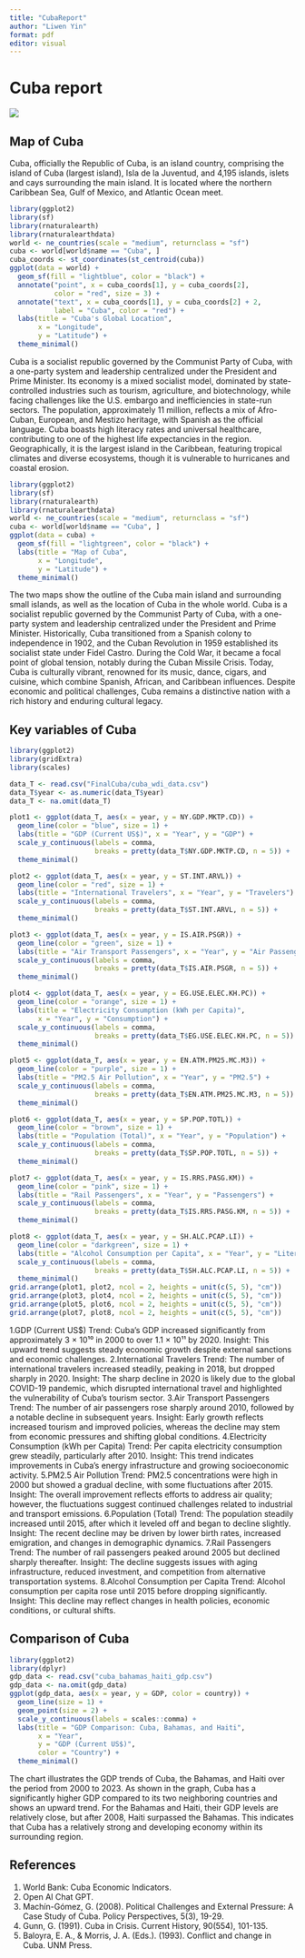 ```yaml
---
title: "CubaReport"
author: "Liwen Yin"
format: pdf
editor: visual
---
```


# Cuba report
![](cuba2.jpg){fig-align="center" fig-width="100%"}

## Map of Cuba

Cuba, officially the Republic of Cuba, is an island country, comprising the island of Cuba (largest island), Isla de la Juventud, and 4,195 islands, islets and cays surrounding the main island. It is located where the northern Caribbean Sea, Gulf of Mexico, and Atlantic Ocean meet.

```r
library(ggplot2)
library(sf)
library(rnaturalearth)
library(rnaturalearthdata)
world <- ne_countries(scale = "medium", returnclass = "sf")
cuba <- world[world$name == "Cuba", ]  
cuba_coords <- st_coordinates(st_centroid(cuba))   
ggplot(data = world) +
  geom_sf(fill = "lightblue", color = "black") +  
  annotate("point", x = cuba_coords[1], y = cuba_coords[2], 
           color = "red", size = 3) +  
  annotate("text", x = cuba_coords[1], y = cuba_coords[2] + 2, 
           label = "Cuba", color = "red") + 
  labs(title = "Cuba's Global Location",
       x = "Longitude",
       y = "Latitude") +
  theme_minimal()  
```
Cuba is a socialist republic governed by the Communist Party of Cuba, with a one-party system and leadership centralized under the President and Prime Minister. Its economy is a mixed socialist model, dominated by state-controlled industries such as tourism, agriculture, and biotechnology, while facing challenges like the U.S. embargo and inefficiencies in state-run sectors. The population, approximately 11 million, reflects a mix of Afro-Cuban, European, and Mestizo heritage, with Spanish as the official language. Cuba boasts high literacy rates and universal healthcare, contributing to one of the highest life expectancies in the region. Geographically, it is the largest island in the Caribbean, featuring tropical climates and diverse ecosystems, though it is vulnerable to hurricanes and coastal erosion.

```r
library(ggplot2)
library(sf)
library(rnaturalearth)
library(rnaturalearthdata)
world <- ne_countries(scale = "medium", returnclass = "sf")
cuba <- world[world$name == "Cuba", ]  
ggplot(data = cuba) +
  geom_sf(fill = "lightgreen", color = "black") +  
  labs(title = "Map of Cuba",
       x = "Longitude",
       y = "Latitude") +
  theme_minimal()  
```
The two maps show the outline of the Cuba main island and surrounding small islands, as well as the location of Cuba in the whole world.
Cuba is a socialist republic governed by the Communist Party of Cuba, with a one-party system and leadership centralized under the President and Prime Minister. Historically, Cuba transitioned from a Spanish colony to independence in 1902, and the Cuban Revolution in 1959 established its socialist state under Fidel Castro. During the Cold War, it became a focal point of global tension, notably during the Cuban Missile Crisis. Today, Cuba is culturally vibrant, renowned for its music, dance, cigars, and cuisine, which combine Spanish, African, and Caribbean influences. Despite economic and political challenges, Cuba remains a distinctive nation with a rich history and enduring cultural legacy.

## Key variables of Cuba

```r
library(ggplot2)
library(gridExtra)
library(scales)

data_T <- read.csv("FinalCuba/cuba_wdi_data.csv")
data_T$year <- as.numeric(data_T$year)
data_T <- na.omit(data_T)

plot1 <- ggplot(data_T, aes(x = year, y = NY.GDP.MKTP.CD)) +
  geom_line(color = "blue", size = 1) +
  labs(title = "GDP (Current US$)", x = "Year", y = "GDP") +
  scale_y_continuous(labels = comma, 
                     breaks = pretty(data_T$NY.GDP.MKTP.CD, n = 5)) +
  theme_minimal()

plot2 <- ggplot(data_T, aes(x = year, y = ST.INT.ARVL)) +
  geom_line(color = "red", size = 1) +
  labs(title = "International Travelers", x = "Year", y = "Travelers") +
  scale_y_continuous(labels = comma, 
                     breaks = pretty(data_T$ST.INT.ARVL, n = 5)) +
  theme_minimal()

plot3 <- ggplot(data_T, aes(x = year, y = IS.AIR.PSGR)) +
  geom_line(color = "green", size = 1) +
  labs(title = "Air Transport Passengers", x = "Year", y = "Air Passengers") +
  scale_y_continuous(labels = comma, 
                     breaks = pretty(data_T$IS.AIR.PSGR, n = 5)) +
  theme_minimal()

plot4 <- ggplot(data_T, aes(x = year, y = EG.USE.ELEC.KH.PC)) +
  geom_line(color = "orange", size = 1) +
  labs(title = "Electricity Consumption (kWh per Capita)", 
       x = "Year", y = "Consumption") +
  scale_y_continuous(labels = comma, 
                     breaks = pretty(data_T$EG.USE.ELEC.KH.PC, n = 5)) +
  theme_minimal()

plot5 <- ggplot(data_T, aes(x = year, y = EN.ATM.PM25.MC.M3)) +
  geom_line(color = "purple", size = 1) +
  labs(title = "PM2.5 Air Pollution", x = "Year", y = "PM2.5") +
  scale_y_continuous(labels = comma, 
                     breaks = pretty(data_T$EN.ATM.PM25.MC.M3, n = 5)) +
  theme_minimal()

plot6 <- ggplot(data_T, aes(x = year, y = SP.POP.TOTL)) +
  geom_line(color = "brown", size = 1) +
  labs(title = "Population (Total)", x = "Year", y = "Population") +
  scale_y_continuous(labels = comma, 
                     breaks = pretty(data_T$SP.POP.TOTL, n = 5)) +
  theme_minimal()

plot7 <- ggplot(data_T, aes(x = year, y = IS.RRS.PASG.KM)) +
  geom_line(color = "pink", size = 1) +
  labs(title = "Rail Passengers", x = "Year", y = "Passengers") +
  scale_y_continuous(labels = comma, 
                     breaks = pretty(data_T$IS.RRS.PASG.KM, n = 5)) +
  theme_minimal()

plot8 <- ggplot(data_T, aes(x = year, y = SH.ALC.PCAP.LI)) +
  geom_line(color = "darkgreen", size = 1) +
  labs(title = "Alcohol Consumption per Capita", x = "Year", y = "Liters") +
  scale_y_continuous(labels = comma, 
                     breaks = pretty(data_T$SH.ALC.PCAP.LI, n = 5)) +
  theme_minimal()
grid.arrange(plot1, plot2, ncol = 2, heights = unit(c(5, 5), "cm")) 
grid.arrange(plot3, plot4, ncol = 2, heights = unit(c(5, 5), "cm")) 
grid.arrange(plot5, plot6, ncol = 2, heights = unit(c(5, 5), "cm")) 
grid.arrange(plot7, plot8, ncol = 2, heights = unit(c(5, 5), "cm")) 
```
1.GDP (Current US$)
Trend: Cuba’s GDP increased significantly from approximately 3 × 10¹⁰ in 2000 to over 1.1 × 10¹¹ by 2020.
Insight: This upward trend suggests steady economic growth despite external sanctions and economic challenges.
  2.International Travelers
Trend: The number of international travelers increased steadily, peaking in 2018, but dropped sharply in 2020.
Insight: The sharp decline in 2020 is likely due to the global COVID-19 pandemic, which disrupted international travel and highlighted the vulnerability of Cuba’s tourism sector.
  3.Air Transport Passengers
Trend: The number of air passengers rose sharply around 2010, followed by a notable decline in subsequent years.
Insight: Early growth reflects increased tourism and improved policies, whereas the decline may stem from economic pressures and shifting global conditions.
  4.Electricity Consumption (kWh per Capita)
Trend: Per capita electricity consumption grew steadily, particularly after 2010.
Insight: This trend indicates improvements in Cuba’s energy infrastructure and growing socioeconomic activity.
  5.PM2.5 Air Pollution
Trend: PM2.5 concentrations were high in 2000 but showed a gradual decline, with some fluctuations after 2015.
Insight: The overall improvement reflects efforts to address air quality; however, the fluctuations suggest continued challenges related to industrial and transport emissions.
  6.Population (Total)
Trend: The population steadily increased until 2015, after which it leveled off and began to decline slightly.
Insight: The recent decline may be driven by lower birth rates, increased emigration, and changes in demographic dynamics.
  7.Rail Passengers
Trend: The number of rail passengers peaked around 2005 but declined sharply thereafter.
Insight: The decline suggests issues with aging infrastructure, reduced investment, and competition from alternative transportation systems.
  8.Alcohol Consumption per Capita
Trend: Alcohol consumption per capita rose until 2015 before dropping significantly.
Insight: This decline may reflect changes in health policies, economic conditions, or cultural shifts.

## Comparison of Cuba

```r
library(ggplot2)
library(dplyr)
gdp_data <- read.csv("cuba_bahamas_haiti_gdp.csv")
gdp_data <- na.omit(gdp_data)
ggplot(gdp_data, aes(x = year, y = GDP, color = country)) +
  geom_line(size = 1) +
  geom_point(size = 2) +
  scale_y_continuous(labels = scales::comma) + 
  labs(title = "GDP Comparison: Cuba, Bahamas, and Haiti",
       x = "Year",
       y = "GDP (Current US$)",
       color = "Country") +
  theme_minimal()
```
The chart illustrates the GDP trends of Cuba, the Bahamas, and Haiti over the period from 2000 to 2023. As shown in the graph, Cuba has a significantly higher GDP compared to its two neighboring countries and shows an upward trend. For the Bahamas and Haiti, their GDP levels are relatively close, but after 2008, Haiti surpassed the Bahamas. This indicates that Cuba has a relatively strong and developing economy within its surrounding region.

## References
1. World Bank: Cuba Economic Indicators.
2. Open AI Chat GPT.
3. Machín-Gómez, G. (2008). Political Challenges and External Pressure: A Case Study of Cuba. Policy Perspectives, 5(3), 19-29.
4. Gunn, G. (1991). Cuba in Crisis. Current History, 90(554), 101-135.
5. Baloyra, E. A., & Morris, J. A. (Eds.). (1993). Conflict and change in Cuba. UNM Press.